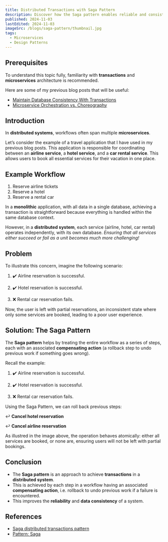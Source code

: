 ```yaml
---
title: Distributed Transactions with Saga Pattern
description: Discover how the Saga pattern enables reliable and consistent transactions across microservices, helping you manage complex workflows in distributed systems effectively.
published: 2024-11-03
lastEdited: 2024-11-03
imageSrc: /blogs/saga-pattern/thumbnail.jpg
tags:
  - Microservices
  - Design Patterns
---
```


## Prerequisites

To understand this topic fully, familiarity with **transactions** and **microservices** architecture is recommended.

Here are some of my previous blog posts that will be useful:

- [Maintain Database Consistency With Transactions](/blogs/db-transactions)
- [Microservice Orchestration vs. Choreography](/blogs/orchestration-vs-choreography)

## Introduction

In **distributed systems**, workflows often span multiple **microservices**.

Let’s consider the example of a travel application that I have used in my previous blog posts.
This application is responsible for coordinating between an **airline service**, a **hotel service**, and a **car rental service**.
This allows users to book all essential services for their vacation in one place.

## Example Workflow

1. Reserve airline tickets
2. Reserve a hotel
3. Reserve a rental car

In a **monolithic** application, with all data in a single database, achieving a transaction is straightforward because everything is handled within the same database context.

However, in a **distributed system**, each service (airline, hotel, car rental) operates independently, with its own database.
_Ensuring that all services either succeed or fail as a unit becomes much more challenging!_

<Alert
  type="warning"
  title="Distributed Transactions"
  text="In a monolithic application with a single database, achieving a transaction is straightforward. 
  However, in a distributed system, each service has ownership of their own database.
  Ensuring that all services either succeed or fail as a unit becomes much more challenging!"
/>

## Problem

To illustrate this concern, imagine the following scenario:

1. ✔️ Airline reservation is successful.

2. ✔️ Hotel reservation is successful.

3. ❌ Rental car reservation fails.

Now, the user is left with partial reservations, an inconsistent state where only some services are booked, leading to a poor user experience.

<Alert
  type="error"
  title="Partial Success"
  text="The user paid for airline tickets, hotel reservation, and a rental car, but
  is left in a state of partial success where only some services are booked!"
/>

## Solution: The Saga Pattern

The **Saga pattern** helps by treating the entire workflow as a series of steps, each with an associated **compensating action** (a rollback step to undo previous work if something goes wrong).

<Alert
  type="info"
  title="Compensating Transaction"
  text="In a Saga workflow, each step is associated with a compensating action (a rollback step to undo previous work if something goes wrong)."
/>

Recall the example:

1. ✔️ Airline reservation is successful.

2. ✔️ Hotel reservation is successful.

3. ❌ Rental car reservation fails.

Using the Saga Pattern, we can roll back previous steps:

↩️ **Cancel hotel reservation**

↩️ **Cancel airline reservation**

<ThemeImage
  srcLight="/blogs/saga-pattern/example-dark.png"
  srcDark="/blogs/saga-pattern/example-dark.png"
  alt="Saga pattern example"
  caption="Saga Pattern"
  width={1920}
  height={1080}
/>

As illustred in the image above, the operation behaves atomically:
either all services are booked, or none are, ensuring users will not be left with partial bookings.

## Conclusion

- The **Saga pattern** is an approach to achieve **transactions** in a **distributed system**.
- This is achieved by each step in a workflow having an associated **compensating action**,
  i.e. rollback to undo previous work if a failure is encountered.
- This improves the **reliability** and **data consistency** of a system.

## References

- [Saga distributed transactions pattern](https://learn.microsoft.com/en-us/azure/architecture/reference-architectures/saga/saga)
- [Pattern: Saga](https://microservices.io/patterns/data/saga.html)
